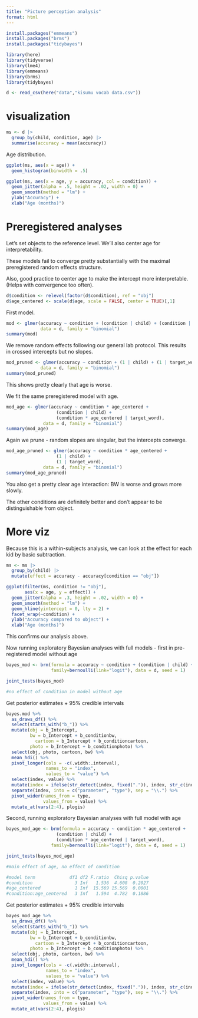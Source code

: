 ```yaml
---
title: "Picture perception analysis"
format: html
---
```


```r
install.packages("emmeans")
install.packages("brms")
install.packages("tidybayes")

library(here)
library(tidyverse)
library(lme4)
library(emmeans)
library(brms)
library(tidybayes)
```

```r
d <- read_csv(here("data","kisumu vocab data.csv"))
```
# visualization

```r
ms <- d |>
  group_by(child, condition, age) |>
  summarise(accuracy = mean(accuracy))
```

Age distribution. 

```r
ggplot(ms, aes(x = age)) + 
  geom_histogram(binwidth = .5)
```



```r
ggplot(ms, aes(x = age, y = accuracy, col = condition)) + 
  geom_jitter(alpha = .5, height = .02, width = 0) + 
  geom_smooth(method = "lm") + 
  ylab("Accuracy") +
  xlab("Age (months)")
```

# Preregistered analyses

Let's set objects to the reference level. We'll also center age for interpretability. 

These models fail to converge pretty substantially with the maximal preregistered random effects structure. 

Also, good practice to center age to make the intercept more interpretable. (Helps with convergence too often).

```r
d$condition <- relevel(factor(d$condition), ref = "obj")
d$age_centered <- scale(d$age, scale = FALSE, center = TRUE)[,1]
```

First model. 

```r
mod <- glmer(accuracy ~ condition + (condition | child) + (condition | target_word),
             data = d, family = "binomial")
summary(mod)
```

We remove random effects following our general lab protocol. This results in crossed intercepts but no slopes. 

```r
mod_pruned <- glmer(accuracy ~ condition + (1 | child) + (1 | target_word), 
             data = d, family = "binomial")
summary(mod_pruned)
```

This shows pretty clearly that age is worse.

We fit the same preregistered model with age. 

```r
mod_age <- glmer(accuracy ~ condition * age_centered + 
                   (condition | child) + 
                   (condition * age_centered | target_word), 
              data = d, family = "binomial")
summary(mod_age)
```

Again we prune - random slopes are singular, but the intercepts converge. 

```r
mod_age_pruned <- glmer(accuracy ~ condition * age_centered + 
                   (1 | child) + 
                   (1 | target_word), 
              data = d, family = "binomial")
summary(mod_age_pruned)
```

You also get a pretty clear age interaction: BW is worse and grows more slowly. 

The other conditions are definitely better and don't appear to be distinguishable from object. 

# More viz

Because this is a within-subjects analysis, we can look at the effect for each kid by basic subtraction.

```r
ms <- ms |>
  group_by(child) |>
  mutate(effect = accuracy - accuracy[condition == "obj"])

ggplot(filter(ms, condition != "obj"),
       aes(x = age, y = effect)) + 
  geom_jitter(alpha = .3, height = .02, width = 0) + 
  geom_smooth(method = "lm") + 
  geom_hline(yintercept = 0, lty = 2) + 
  facet_wrap(~condition) + 
  ylab("Accuracy compared to object") +
  xlab("Age (months)")
```
This confirms our analysis above. 

Now running exploratory Bayesian analyses with full models - first in pre-registered model without age
```r
bayes_mod <- brm(formula = accuracy ~ condition + (condition | child) + (condition | target_word),
                 family=bernoulli(link="logit"), data = d, seed = 1)

joint_tests(bayes_mod)

#no effect of condition in model without age

```
Get posterior estimates + 95% credible intervals

```r
bayes.mod %>%
  as_draws_df() %>%
  select(starts_with("b_")) %>% 
  mutate(obj = b_Intercept, 
         bw = b_Intercept + b_conditionbw, 
     	   cartoon = b_Intercept + b_conditioncartoon,
         photo = b_Intercept + b_conditionphoto) %>%
  select(obj, photo, cartoon, bw) %>%
  mean_hdi() %>%
  pivot_longer(cols = -c(.width:.interval),
               names_to = "index",
               values_to = "value") %>% 
  select(index, value) %>% 
  mutate(index = ifelse(str_detect(index, fixed(".")), index, str_c(index, ".mean"))) %>% 
  separate(index, into = c("parameter", "type"), sep = "\\.") %>% 
  pivot_wider(names_from = type, 
              values_from = value) %>%
  mutate_at(vars(2:4), plogis)
```

Second, running exploratory Bayesian analyses with full model with age
```r
bayes_mod_age <- brm(formula = accuracy ~ condition * age_centered + 
                   (condition | child) + 
                   (condition * age_centered | target_word),
                 family=bernoulli(link="logit"), data = d, seed = 1)

joint_tests(bayes_mod_age)

#main effect of age, no effect of condition

#model term             df1 df2 F.ratio  Chisq p.value
#condition                3 Inf   1.536  4.608  0.2027
#age_centered             1 Inf  15.569 15.569  0.0001
#condition:age_centered   3 Inf   1.594  4.782  0.1886
```

Get posterior estimates + 95% credible intervals
```r
bayes_mod_age %>%
  as_draws_df() %>%
  select(starts_with("b_")) %>% 
  mutate(obj = b_Intercept, 
         bw = b_Intercept + b_conditionbw, 
     	   cartoon = b_Intercept + b_conditioncartoon,
         photo = b_Intercept + b_conditionphoto) %>%
  select(obj, photo, cartoon, bw) %>%
  mean_hdi() %>%
  pivot_longer(cols = -c(.width:.interval),
               names_to = "index",
               values_to = "value") %>% 
  select(index, value) %>% 
  mutate(index = ifelse(str_detect(index, fixed(".")), index, str_c(index, ".mean"))) %>% 
  separate(index, into = c("parameter", "type"), sep = "\\.") %>% 
  pivot_wider(names_from = type, 
              values_from = value) %>%
  mutate_at(vars(2:4), plogis)
```
